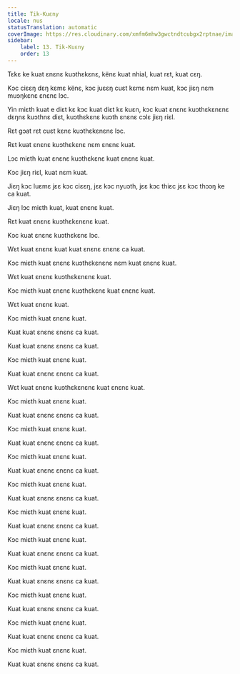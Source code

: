 ```yaml
---
title: Tik-Kuɛny
locale: nus
statusTranslation: automatic
coverImage: https://res.cloudinary.com/xmfm6mhw3gwctndtcubgx2rptnae/image/upload/v1741354419/small_cover_la_gran_rebelion_28716e29d2.webp
sidebar:
    label: 13. Tik-Kuɛny
    order: 13
---
```

Tɛkɛ ke kuat ɛnɛnɛ kuɔthɛkɛnɛ, kënɛ kuat nhial, kuat rɛt, kuat cɛŋ.

Kɔc ciɛɛŋ dɛŋ kɛmɛ kënɛ, kɔc juɛɛŋ cuɛt kɛmɛ nɛm kuat, kɔc jiɛŋ nɛm muɔŋkɛnɛ ɛnɛnɛ lɔc.

Yin miɛth kuat e diɛt kɛ kɔc kuat diɛt kɛ kuɛn, kɔc kuat ɛnɛnɛ kuɔthɛkɛnɛnɛ dɛŋnɛ kuɔthnɛ diɛt, kuɔthɛkɛnɛ kuɔth ɛnɛnɛ cɔlɛ jiɛŋ riɛl.

Rɛt gɔat rɛt cuɛt kɛnɛ kuɔthɛkɛnɛnɛ lɔc.

Rɛt kuat ɛnɛnɛ kuɔthɛkɛnɛ nɛm ɛnɛnɛ kuat.

Lɔc miɛth kuat ɛnɛnɛ kuɔthɛkɛnɛ kuat ɛnɛnɛ kuat.

Kɔc jiɛŋ riɛl, kuat nɛm kuat.

Jiɛŋ kɔc luɛmɛ jɛɛ kɔc ciɛɛŋ, jɛɛ kɔc nyuɔth, jɛɛ kɔc thiɛc jɛɛ kɔc thɔɔŋ ke ca kuat.

Jiɛŋ lɔc miɛth kuat, kuat ɛnɛnɛ kuat.

Rɛt kuat ɛnɛnɛ kuɔthɛkɛnɛnɛ kuat.

Kɔc kuat ɛnɛnɛ kuɔthɛkɛnɛ lɔc.

Wɛt kuat ɛnɛnɛ kuat kuat ɛnɛnɛ ɛnɛnɛ ca kuat.

Kɔc miɛth kuat ɛnɛnɛ kuɔthɛkɛnɛnɛ nɛm kuat ɛnɛnɛ kuat.

Wɛt kuat ɛnɛnɛ kuɔthɛkɛnɛnɛ kuat.

Kɔc miɛth kuat ɛnɛnɛ kuɔthɛkɛnɛ kuat ɛnɛnɛ kuat.

Wɛt kuat ɛnɛnɛ kuat.

Kɔc miɛth kuat ɛnɛnɛ kuat.

Kuat kuat ɛnɛnɛ ɛnɛnɛ ca kuat.

Kuat kuat ɛnɛnɛ ɛnɛnɛ ca kuat.

Kɔc miɛth kuat ɛnɛnɛ kuat.

Kuat kuat ɛnɛnɛ ɛnɛnɛ ca kuat.

Wɛt kuat ɛnɛnɛ kuɔthɛkɛnɛnɛ kuat ɛnɛnɛ kuat.

Kɔc miɛth kuat ɛnɛnɛ kuat.

Kuat kuat ɛnɛnɛ ɛnɛnɛ ca kuat.

Kɔc miɛth kuat ɛnɛnɛ kuat.

Kuat kuat ɛnɛnɛ ɛnɛnɛ ca kuat.

Kɔc miɛth kuat ɛnɛnɛ kuat.

Kuat kuat ɛnɛnɛ ɛnɛnɛ ca kuat.

Kɔc miɛth kuat ɛnɛnɛ kuat.

Kuat kuat ɛnɛnɛ ɛnɛnɛ ca kuat.

Kɔc miɛth kuat ɛnɛnɛ kuat.

Kuat kuat ɛnɛnɛ ɛnɛnɛ ca kuat.

Kɔc miɛth kuat ɛnɛnɛ kuat.

Kuat kuat ɛnɛnɛ ɛnɛnɛ ca kuat.

Kɔc miɛth kuat ɛnɛnɛ kuat.

Kuat kuat ɛnɛnɛ ɛnɛnɛ ca kuat.

Kɔc miɛth kuat ɛnɛnɛ kuat.

Kuat kuat ɛnɛnɛ ɛnɛnɛ ca kuat.

Kɔc miɛth kuat ɛnɛnɛ kuat.

Kuat kuat ɛnɛnɛ ɛnɛnɛ ca kuat.

Kɔc miɛth kuat ɛnɛnɛ kuat.

Kuat kuat ɛnɛnɛ ɛnɛnɛ ca kuat.

